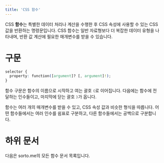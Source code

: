 ```yaml
---
title: 'CSS 함수'
---
```


CSS **함수**는 특별한 데이터 처리나 계산을 수행한 후 CSS 속성에 사용할 수 있는 CSS 값을 반환하는 명령문입니다. CSS 함수는 일반 자료형보다 더 복잡한 데이터 유형을 나타내며, 반환 값 계산에 필요한 매개변수를 받을 수 있습니다.

# 구문

```css
selector {
  property: function([argument]? [, argument]!);
}
```

함수 구문은 함수의 이름으로 시작하고 여는 괄호 `(`로 이어집니다. 다음에는 함수에 전달하는 인수들이고, 마지막에 닫는 괄호 `)`가 옵니다.

함수는 여러 개의 매개변수를 받을 수 있고, CSS 속성 값과 비슷한 형식을 따릅니다. 어떤 함수들에서는 여러 인수를 쉼표로 구분하고, 다른 함수들에서는 공백으로 구분합니다.

# 하위 문서

다음은 sorto.me의 모든 함수 문서 목록입니다.

<DocsUnderPath path='Web/CSS/Functions/' />
